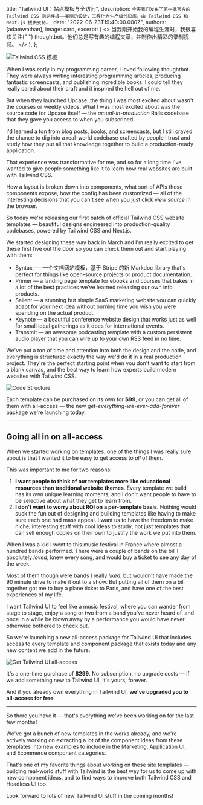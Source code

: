 
  title: "Tailwind UI：站点模板与全访问",
  description: `今天我们发布了第一批官方的 Tailwind CSS 网站模板——美丽的设计，工程化为生产级代码库，由 Tailwind CSS 和 Next.js 提供支持。`,
  date: "2022-06-23T19:40:00.000Z",
  authors: [adamwathan],
  image: card,
  excerpt: (
    <>
      当我刚开始我的编程生涯时，我很喜欢关注{" "}
      <Link href="https://thoughtbot.com/">thoughtbot</Link>。他们总是写有趣的编程文章，并制作出精彩的录制视频。
    </>
  ),
};

<Image alt="Tailwind CSS 模板" src={templates} />

When I was early in my programming career, I loved following <Link href="https://thoughtbot.com/">thoughtbot</Link>. They were always writing interesting programming articles, producing fantastic screencasts, and publishing incredible books. I could tell they really cared about their craft and it inspired the hell out of me.

But when they launched <Link href="https://thoughtbot.com/upcase">Upcase</Link>, the thing I was most excited about wasn't the courses or weekly videos. What I was most excited about was the source code for Upcase itself — the _actual-in-production_ Rails codebase that they gave you access to when you subscribed.

I'd learned a ton from blog posts, books, and screencasts, but I still craved the chance to dig into a real-world codebase crafted by people I trust and study how they put all that knowledge together to build a production-ready application.

That experience was transformative for me, and so for a long time I've wanted to give people something like it to learn how real websites are built with Tailwind CSS.

How a layout is broken down into components, what sort of APIs those components expose, how the config has been customized — all of the interesting decisions that you can't see when you just click _view source_ in the browser.

So today we're releasing our first batch of official Tailwind CSS <Link href="https://tailwindui.com/templates">website templates</Link> — beautiful designs engineered into production-quality codebases, powered by Tailwind CSS and Next.js.

We started designing these way back in March and I'm really excited to get these first five out the door so you can check them out and start playing with them:

- <Link href="https://syntax.tailwindui.com/">Syntax</Link>——一个文档网站模板，基于 Stripe 的新 <Link href="https://markdoc.io/">
    Markdoc
  </Link> library that's perfect for things like open-source projects or product documentation.
- <Link href="https://primer.tailwindui.com/">Primer</Link> — a landing page template for ebooks and courses that bakes
  in a lot of the best practices we've learned releasing our own info products.
- <Link href="https://salient.tailwindui.com/">Salient</Link> — a stunning but simple SaaS marketing website you can
  quickly adapt for your next idea without burning time you wish you were spending on the actual product.
- <Link href="https://keynote.tailwindui.com/">Keynote</Link> — a beautiful conference website design that works just as
  well for small local gatherings as it does for international events.
- <Link href="https://transmit.tailwindui.com/">Transmit</Link> — an awesome podcasting template with a custom
  persistent audio player that you can wire up to your own RSS feed in no time.

We've put a ton of time and attention into both the design and the code, and everything is structured exactly the way we'd do it in a real production project. They're the perfect starting point when you don't want to start from a blank canvas, and the best way to learn how experts build modern websites with Tailwind CSS.

<Image alt="Code Structure" src={codeStructure} />

Each template can be purchased on its own for **$99**, or you can get all of them with <Link href="https://tailwindui.com/all-access">all-access</Link> — the new _get-everything-we-ever-add-forever_ package we're launching today.

---

## Going all in on all-access

When we started working on templates, one of the things I was really sure about is that I wanted it to be easy to get access to _all_ of them.

This was important to me for two reasons:

1. **I want people to think of our templates more like educational resources than traditional website themes**. Every template we build has its own unique learning moments, and I don't want people to have to be selective about what they get to learn from.
2. **I don't want to worry about ROI on a per-template basis**. Nothing would suck the fun out of designing and building templates like having to make sure each one had mass appeal. I want us to have the freedom to make niche, interesting stuff with cool ideas to study, not just templates that can sell enough copies on their own to justify the work we put into them.

When I was a kid I went to this <Link href="https://en.concerts-metal.com/concert_-_Hellfest_2008-3308.html">music festival</Link> in France where almost a hundred bands performed. There were a couple of bands on the bill I absolutely _loved_, knew every song, and would buy a ticket to see any day of the week.

Most of them though were bands I really _liked_, but wouldn't have made the 90 minute drive to make it out to a show. But putting all of them on a bill together got me to buy a plane ticket to Paris, and have one of the best experiences of my life.

I want Tailwind UI to feel like a music festival, where you can wander from stage to stage, enjoy a song or two from a band you've never heard of, and once in a while be blown away by a performance you would have never otherwise bothered to check out.

So we're launching a new <Link href="https://tailwindui.com/all-access">all-access package</Link> for Tailwind UI that includes access to every template and component package that exists today and any new content we add in the future.

<Image alt="Get Tailwind UI all-access" src={allAccess} />

It's a one-time purchase of **$299**. No subscription, no upgrade costs — if we add something new to Tailwind UI, it's yours, forever.

And if you already own everything in Tailwind UI, **we've upgraded you to all-access for free**.

---

So there you have it — that's everything we've been working on for the last few months!

We've got a bunch of new templates in the works already, and we're actively working on extracting a lot of the component ideas from these templates into new examples to include in the Marketing, Application UI, and Ecommerce component categories.

That's one of my favorite things about working on these site templates — building real-world stuff with Tailwind is the best way for us to come up with new component ideas, and to find ways to improve both Tailwind CSS and Headless UI too.

Look forward to lots of new Tailwind UI stuff in the coming months!
